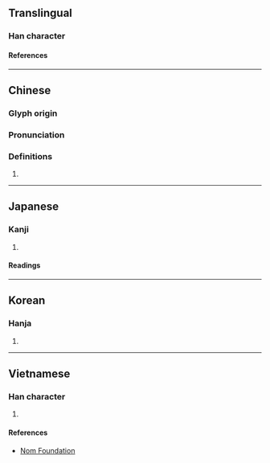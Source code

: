 {{character info}}
==Translingual==

===Han character===
{{Han char|rn=61|rad=心|as=11|sn=14|four=91091|canj=PMWF|ids=⿰忄票}}

====References====
{{Han ref|kx=0398.290|dkj=11084|dj=0737.230|hdz=42345.060|uh=6153}}

----

==Chinese==
{{zh-forms}}

===Glyph origin===
{{Han etym}}

===Pronunciation===
{{zh-pron
|m=piào
|c=piu5
|mc=y
|oc=y
|ma=
|cat=
}}

===Definitions===
{{zh-hanzi}}

# {{rfdef|zh}}

----

==Japanese==

===Kanji===
{{ja-kanji|grade=|rs=心11}}

# {{rfdef|ja|sort=心11}}

====Readings====
{{ja-readings
|goon=ひょう<へう
|kanon=ひょう<へう
|kun=はやい, すばやい
}}

----

==Korean==

===Hanja===
{{ko-hanja|표}}

# {{rfdef|ko|sort=心11}}

----

==Vietnamese==

===Han character===
{{vi-readings|rs=心11|reading=phiêu}}

# {{rfdef|vi|sort=心11}}

====References====
* [http://nomfoundation.org/common/nom_details.php?codepoint=6153 Nom Foundation]